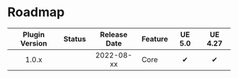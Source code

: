 
# Roadmap

| Plugin Version |   Status    | Release Date | Feature                              | UE 5.0 | UE 4.27 |
|:--------------:|:-----------:|:------------:|--------------------------------------|:------:|:-------:|
|     1.0.x      | <Released/> |  2022-08-xx  | Core                                 |   ✔    |    ✔    |

